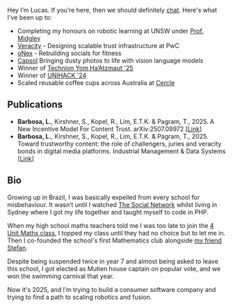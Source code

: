 Hey I’m Lucas. If you’re here, then we should definitely [chat](mailto:lucas@onexhq.com). Here's what I've been up to:
- Completing my honours on robotic learning at UNSW under [Prof. Midgley](https://www.unsw.edu.au/staff/will-midgley)
- [Veracity](https://www.pwc.com.au/services/artificial-intelligence/why-deepfakes-are-trust-infrastructure-problem.html) - Designing scalable trust infrastructure at PwC
- [oNex](http://onexhq.com) - Rebuilding socials for fitness
- [Capsol](https://capsol.ai) Bringing dusty photos to life with vision language models
- Winner of [Technion Yom Ha’Atzmaut '25](https://www.instagram.com/p/DJXyeKxyNvL/?utm_source=ig_web_copy_link&igsh=MzRlODBiNWFlZA==)
- Winner of [UNIHACK '24](https://devpost.com/software/voxurf)
- Scaled reusable coffee cups across Australia at [Cercle](https://www.cercle.com.au/)

## Publications
- **Barbosa, L.**, Kirshner, S., Kopel, R., Lim, E.T.K. & Pagram, T., 2025. A New Incentive Model For Content Trust. arXiv:2507.09972 [[Link](https://arxiv.org/abs/2507.09972)]
- **Barbosa, L.**, Kirshner, S., Kopel, R., Lim, E.T.K. & Pagram, T., 2025. Toward trustworthy content: the role of challengers, juries and veracity bonds in digital media platforms. Industrial Management & Data Systems [[Link](https://www.emerald.com/insight/content/doi/10.1108/imds-11-2024-1177/full/html)]

## Bio

Growing up in Brazil, I was basically expelled from every school for misbehaviour. It wasn’t until I watched [The Social Network](https://www.imdb.com/title/tt1285016/) whilst living in Sydney where I got my life together and taught myself to code in PHP.

When my high school maths teachers told me I was too late to join the [4 Unit Maths class](https://curriculum.nsw.edu.au/learning-areas/mathematics/mathematics-extension-2-11-12-2024/overview), I topped my class until they had no choice but to let me in. Then I co-founded the school's first Mathematics club alongside [my friend Stefan](https://www.linkedin.com/in/%F0%9F%8C%B1-stefan-gazzana-17a102141/).

Despite being suspended twice in year 7 and almost being asked to leave this school, I got elected as Mutien house captain on popular vote, and we won the swimming carnival that year.

Now it's 2025, and I’m trying to build a consumer software company and trying to find a path to scaling robotics and fusion.